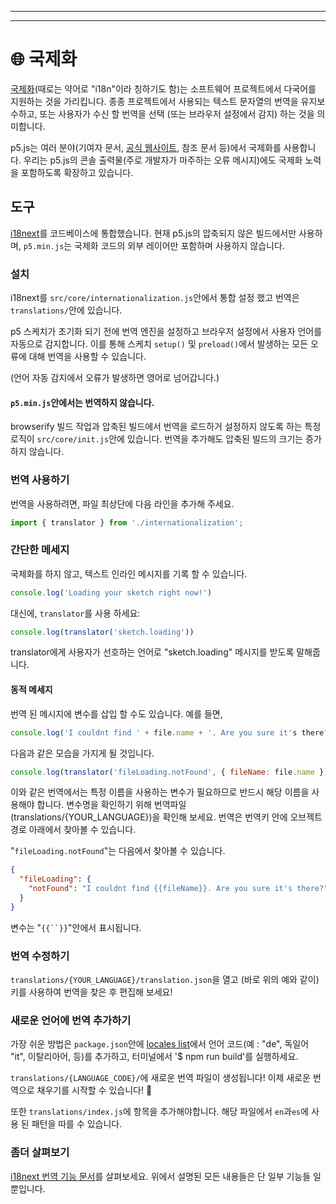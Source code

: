 
---

---
# 🌐 국제화

[국제화](https://developer.mozilla.org/docs/Glossary/Internationalization_and_localization)(때로는 약어로 "i18n"이라 칭하기도 함)는 소프트웨어 프로젝트에서 다국어를 지원하는 것을 가리킵니다. 종종 프로젝트에서 사용되는 텍스트 문자열의 번역을 유지보수하고, 또는 사용자가 수신 할 번역을 선택 (또는 브라우저 설정에서 감지) 하는 것을 의미합니다.

p5.js는 여러 분야(기여자 문서, [공식 웹사이트](https://p5js.org), 참조 문서 등)에서 국제화를 사용합니다. 우리는 p5.js의 콘솔 출력물(주로 개발자가 마주하는 오류 메시지)에도 국제화 노력을 포함하도록 확장하고 있습니다.

## 도구

[i18next](https://www.i18next.com)를 코드베이스에 통합했습니다. 현재 p5.js의 압축되지 않은 빌드에서만 사용하며, `p5.min.js`는 국제화 코드의 외부 레이어만 포함하며 사용하지 않습니다.

### 설치

i18next를 `src/core/internationalization.js`안에서 통합 설정 했고 번역은`translations/`안에 있습니다.

p5 스케치가 초기화 되기 전에 번역 엔진을 설정하고 브라우저 설정에서 사용자 언어를 자동으로 감지합니다. 이를 통해 스케치 `setup()` 및 `preload()`에서 발생하는 모든 오류에 대해 번역을 사용할 수 있습니다.

(언어 자동 감지에서 오류가 발생하면 영어로 넘어갑니다.)

#### `p5.min.js`안에서는 번역하지 않습니다.

browserify 빌드 작업과 압축된 빌드에서 번역을 로드하거 설정하지 않도록 하는 특정 로직이 `src/core/init.js`안에 있습니다. 번역을 추가해도 압축된 빌드의 크기는 증가하지 않습니다.

### 번역 사용하기

번역을 사용하려면, 파일 최상단에 다음 라인을 추가해 주세요.

```js
import { translator } from './internationalization';
```

### 간단한 메세지

국제화를 하지 않고, 텍스트 인라인 메시지를 기록 할 수 있습니다.

```js
console.log('Loading your sketch right now!')
```

대신에, `translator`를 사용 하세요:

```js
console.log(translator('sketch.loading'))
```

translator에게 사용자가 선호하는 언어로 "sketch.loading" 메시지를 받도록 말해줍니다.

#### 동적 메세지

번역 된 메시지에 변수를 삽입 할 수도 있습니다. 예를 들면,

```js
console.log('I couldnt find ' + file.name + '. Are you sure it's there?')
```
다음과 같은 모습을 가지게 될 것입니다.

```js
console.log(translator('fileLoading.notFound', { fileName: file.name }))
```

이와 같은 번역에서는 특정 이름을 사용하는 변수가 필요하므로 반드시 해당 이름을 사용해야 합니다. 변수명을 확인하기 위해 번역파일 (translations/{YOUR_LANGUAGE})을 확인해 보세요. 번역은 번역키 안에 오브젝트 경로 아래에서 찾아볼 수 있습니다.

"`fileLoading.notFound`"는 다음에서 찾아볼 수 있습니다.

```json
{
  "fileLoading": {
    "notFound": "I couldnt find {{fileName}}. Are you sure it's there?"
  }
}
```

변수는 "`{{``}}`"안에서 표시됩니다.

### 번역 수정하기

`translations/{YOUR_LANGUAGE}/translation.json`을 열고 (바로 위의 예와 같이) 키를 사용하여 번역을 찾은 후 편집해 보세요!

### 새로운 언어에 번역 추가하기

가장 쉬운 방법은 `package.json`안에 [locales list](https://github.com/processing/p5.js/blob/84bc1f92c89786f48e5d6fd1045feb649b932eea/package.json#L111-L114)에서 언어 코드(예 : "de", 독일어 "it", 이탈리아어, 등)를 추가하고, 터미널에서 '$ npm run build'를 실행하세요.

`translations/{LANGUAGE_CODE}/`에 새로운 번역 파일이 생성됩니다! 이제 새로운 번역으로 채우기를 시작할 수 있습니다! 🥖

또한 `translations/index.js`에 항목을 추가해야합니다. 해당 파일에서 `en`과`es`에 사용 된 패턴을 따를 수 있습니다.

### 좀더 살펴보기

[i18next 번역 기능 문서](https://www.i18next.com/translation-function/essentials)를 살펴보세요. 위에서 설명된 모든 내용들은 단 일부 기능들 일 뿐입니다.

